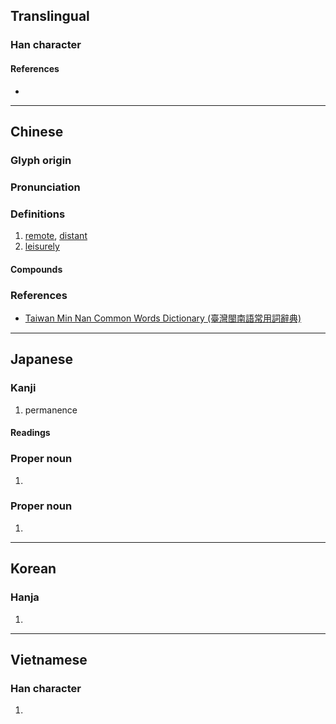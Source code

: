 {{character info/new}}
==Translingual==

===Han character===
{{Han char|rn=61|rad=心|as=07|sn=11|four=28334|canj=OKP|ids=⿱攸心}}

====References====
* {{Han ref|kx=0388.070|dkj=10681|dj=0720.220|hdz=42300.150|uh=60A0|ud=24736|bh=B179|bd=45433}}

----

==Chinese==
{{zh-forms}}

===Glyph origin===
{{Han etym}}

===Pronunciation===
{{zh-pron
|m=yōu
|c=jau4
|h=pfs=
|md=
|mn=iu
|w=
|mc=y
|oc=y
|cat=
}}

===Definitions===
{{zh-hanzi}}

# [[remote]], [[distant]]
# [[leisurely]]

====Compounds====
{{zh-der|悠悠|悠悠盪盪|悠閒|悠悠閒閒|悠遊|悠哉|悠哉悠哉}}

===References===
* [http://twblg.dict.edu.tw/holodict_new/index.html Taiwan Min Nan Common Words Dictionary (臺灣閩南語常用詞辭典)]

----

==Japanese==

===Kanji===
{{ja-kanji|grade=c|rs=心07}}

# permanence

====Readings====
{{ja-readings
|on=ゆう
|kun=とお-い, はる-か
|nanori=ちか, ちかし, はるか, ひさ, ひさし
}}

===Proper noun===
{{ja-pos|proper|ゆう}}

# {{given name|male|lang=ja|sort=ゆう}}

===Proper noun===
{{ja-pos|proper|はるか}}

# {{given name|female|lang=ja|sort=はるか}}

----

==Korean==

===Hanja===
{{ko-hanja|hangeul=유|eumhun=|rv=yu|mr=yu|y=yu}}

# {{defn|lang=ko|sort=心07}}

----

==Vietnamese==

===Han character===
{{vi-hantu|[[du]], [[đu]]|rs=心07}}

# {{defn|vi}}